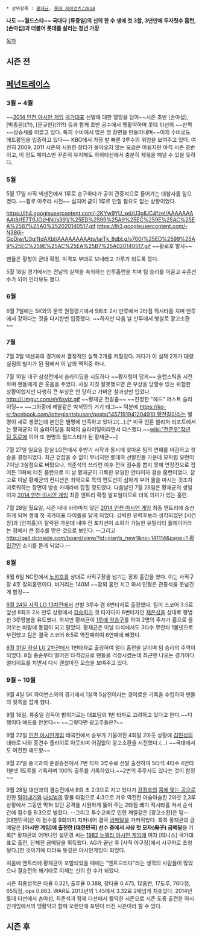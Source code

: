  * 상위항목 : [[황재균]], [[롯데 자이언츠/2014]]

'''나도 ~~월드스타~~ 국대다'''
'''[류중일]의 신의 한 수'''
'''생애 첫 3할, 3년만에 두자릿수 홈런, [손아섭]과 더불어 롯데를 살리는 청년 가장'''

[[목차]]
== 시즌 전 ==

== [[페넌트레이스]] ==
=== 3월 ~ 4월 ===
~~[[2014 인천 아시안 게임]] [[국가대표]] 선발에 대한 열망을 담아~~시즌 초반 [손아섭], [박종윤](?!), [문규현](?!?!) 등과 함께 초반 공수에서 맹활약하며 롯데 타선의 ~~반짝~~상승세를 이끌고 있다. 특히 수비에서 많은 명 장면을 만들어내며~~이제 수비로도 애드황임을 입증하고 있다~~ KBO에서 가장 발 빠른 3루수의 위엄을 보여주고 있다. 여전히 2009, 2011 시즌의 시원한 장타가 돌아오지 않는 모습은 아쉽지만 아직 시즌 초반이고, 이 정도 페이스만 꾸준히 유지해도 하위타선에서 충분히 제몫을 해낼 수 있을 듯하다.

=== 5월 ===
5월 17일 사직 넥센전에서 1루로 송구하다가 공이 관중석으로 들어가는 대참사를 일으켰다. ~~팔로 아주라 시전~~ 심지어 굳이 1루로 던질 필요도 없는 상황이었다.

https://lh4.googleusercontent.com/-2KYw9YU_xeI/U3glUC4fzeI/AAAAAAAAAt8/fE7T9JOzHNI/s391/%25ED%2599%25A9%25EC%259E%25AC%25EA%25B7%25A0%252020140517.gif
https://lh3.googleusercontent.com/-N3B6j-GpDiw/U3gj1tdAXbI/AAAAAAAAAts/larTk_8dbLg/s700/%25ED%2599%25A9%25EC%259E%25AC%25EA%25B7%25A020140517.gif ~~황로호 발사~~ 

팬들은 황청이 군대 확정, 박격포 부대로 보내라고 가루가 되도록 깠다.

5월 18일 경기에서는 전날의 실책을 속죄하는 만루홈런을 치며 팀 승리를 이끌고 수훈선수가 되어 인터뷰도 했다.

=== 6월 ===
6월 7일에는 SK와의 문학 원정경기에서 5회초 2사 만루에서 2타점 적시타를 치며 만루에서 강하다는 것을 다시한번 입증했다. ~~하지만 다음 날 만루에서 병살로 광고소환~~

=== 7월 ===
7월 3일 넥센과의 경기에서 결정적인 실책 2개를 저질렀다. 게다가 이 실책 2개가 대량실점의 빌미가 된 점에서 이 날의 역적중 하나.

7월 10일 대구 삼성전에서 슬라이딩을 시도하다 ~~황지렁이 답게~~ 슬랩스틱을 시전하며 팬들에게 큰 웃음을 주었다. 사실 자칫 잘못했으면 큰 부상을 당할수 있는 위험한 상황이었지만 다행히 큰 부상은 안 당하고 가벼운 찰과상만 입었다.
http://i.imgur.com/eV6sviz.gif ~~황재균 전갈춤~~ ~~진정한 "헤드" 퍼스트 슬라이딩~~ ~~그와중에 깨알같은 박석민의 거기 태그~~
덕분에 [[https://ko-kr.facebook.com/lottegiantsbusan/posts/1457191941204910 황전갈]]이라는 별명이 새로 생겼는데 본인은 별명에 만족하고 있다고(...).[* 미국 언론 블리처 리포트에서는 황재균의 이 슬라이딩을 최악의 슬라이딩이라면서 디스했다.~~[[wiki:"전준우"작년 팀 동료]]에 이어 또 한명의 월드스타가 된 황재균~~]

7월 27일 일요일 잠실 LG전에서 후반기 시작과 동시에 찾아온 팀의 연패를 마감하고 첫 승을 결정지었다. 최근 걷잡을 수 없이 무너지던 롯데의 선발진들 가운데 모처럼 유먼이 7이닝 3실점으로 버텼으나, 최준석의 쓰리런 이후 전혀 점수를 뽑지 못해 연장전으로 접어든 11회에 터진 홈런으로 이 날 황재균이 기록한 유일한 안타이자 결승 홈런이었다. 참고로 이날 황재균의 컨디션은 최악으로 목의 편도선이 심하게 부어 물을 마시는 것조차 괴로워하는 장면이 방송 카메라에 잡힐 정도였다. 다음날인 7월 28일은 황재균의 생일이자 [[2014 인천 아시안 게임]] 최종 엔트리 확정 발표일이므로 더욱 의미가 있는 홈런.

7월 28일 월요일, 시즌 내내 바라마지 않던 [[2014 인천 아시안 게임]] 최종 엔트리에 승선하게 되며 생애 첫 국가대표 타이틀을 달게 되었다. 강력한 유력후보라 생각되었던 [서건창]과 [안치홍]이 탈락된 가운데 내야 전 포지션이 소화가 가능한 유틸리티 플레이어라는 점에서 큰 점수를 받은 것으로 보인다. --그리고 [[http://gall.dcinside.com/board/view/?id=giants_new1&no=141114&page=1 황민간인]] 소리를 듣게 되었다.--

=== 8월 ===
8월 6일 NC전에서 [[노성호]]를 상대로 사직구장을 넘기는 장외 홈런을 쳤다. 이는 사직구장 4호 장외홈런이다. 비거리는 140M ~~장외 홈런 치고 와서 인형은 관중석을 못넘긴게 함정~~

[[롯데 자이언츠/2014/8월#s-10.2|8월 24일 사직 LG 13차전]]에서 선발 3루수 겸 6번타자로 출장했다. 팀이 스코어 3:5로 앞선 8회초 2사 만루 상황에서 [[김승회]]가 첫 타자이자 6번타자인 [[채은성]]을 상대로 평범한 3루땅볼을 유도했다. 하지만 황재균이 [http://sports.news.naver.com/videoCenter/index.nhn?category=kbo&id=94295&gameId=20140824LGLT0&listType=game&date=20140824 1루에 악송구]를 하여 2명의 주자가 홈으로 들어오는 바람에 동점이 되고 말았다.
황재균은 이날 타석에서도 3타수 무안타 1볼넷으로 부진했고 팀은 결국 스코어 6:5로 역전패하여 6연패에 빠졌다.

[[롯데 자이언츠/2014/8월#s-13.2|8월 31일 잠실 LG 2차전]]에서 1번타자로 출장하여 멀티 홈런을 날리며 팀 승리의 주역이 되었다. 8월 중순부터 떨어진 타격감으로 팬들을 걱정시켰는데 최근엔 나오는 경기마다 멀티히트를 치면서 다시 괜찮아진 모습을 보여주고 있다. 

=== 9월 ~ 10월 ===
9월 4일 SK 와이번스와의 경기에서 1실책 5삼진이라는 경이로운 기록을 수립하여 팬들의 뒷목을 잡게 했다.

9월 16일, 류중일 감독이 밝히기로는 대표팀의 1번 타자로 고려하고 있다고 한다.~~다행이다 애드를 안본다~~ ~~그렇다면 광고주들은?~~

9월 22일 [[2014 인천 아시안 게임/야구|인천 아시안게임]] 태국전에서 승부가 기울어진 4회말 2아웃 상황에 [[김민성]]의 대타로 나와 중견수 플라이로 아웃되며 어김없이 광고소환을 시전했다.(...) ~~국대에서도 여전한 애드황~~

9월 27일 중국과의 준결승전에서 7번 타자 3루수로 선발 출전하여 5타석 4타수 4안타 1볼넷 1도루를 기록하며 100% 출루를 기록하였다.~~2번의 주루사도 있다는 것이 함정~~

9월 28일 대만과의 결승전에서 8회 초 2:3으로 지고 있다가 [[강정호]]의 [[몸에 맞는 공]]으로 인한 [[밀어내기]]와 [[나성범]]의 땅볼 타점으로 4:3으로 겨우 역전한 아슬아슬한 2아웃 2,3루 상황에서 그동안 막혀 있던 공격을 시원하게 뚫어 주는 2타점 쐐기 적시타를 쳐서 순식간에 점수를 6:3으로 벌렸다. --그리고 투수교체로 인한 깨알같은 [광고소환]은 덤-- [대한민국]은 이 점수를 9회까지 지켜내어 결국 [[금메달]]을 거머쥐었다. 특히 황재균의 금메달은 '''[아시안 게임]에 출전한 [대한민국] 선수 중에서 사상 첫 모자(母子) 금메달'''을 기록[* 황재균의 어머니인 설민경 씨는 [[1982 뉴델리 아시안 게임]]에 여자 [테니스] 국가대표로 출전, 단체전 금메달을 획득했다. AG가 끝난 후 [사직 야구장]에서 시구자로 초청됬다.]한 것이기에 더더욱 뜻깊은 아시안게임이 되었다.

처음에 엔트리에 황재균이 포함되었을 때에는 "엔트으리다"라는 생각의 사람들이 많았으나 결승전의 쐐기타로 이제는 신의 한 수가 되었다.

시즌 최종성적은 타율 0.321, 출루율 0.388, 장타율 0.475, 12홈런, 17도루, 76타점, 65득점, ops 0.863.  WAR도 2013년의 1.45에서 3.32로 2배넘게 치솟았다. 2014년 롯데 타선에서 손아섭, 최준석과 함께 타선에서 활약한 시즌으로 시즌 도중 출전한 아시안게임에서의 맹활약과 함께 오랜만에 포텐이 터진 시즌이라 할 수 있다.

== 시즌 후 ==
